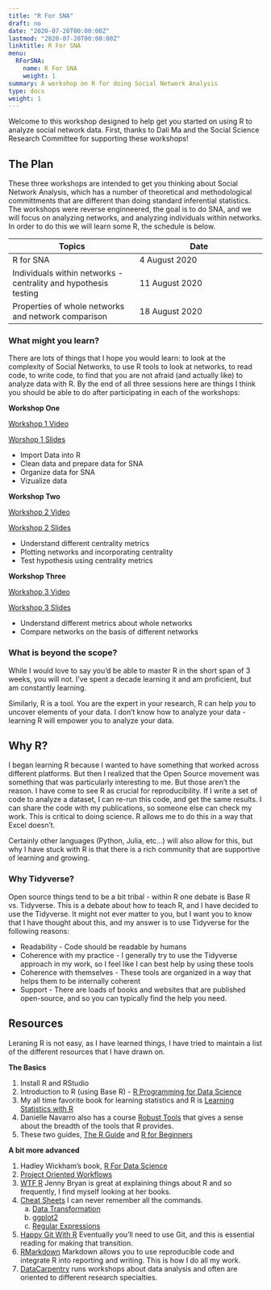 ```yaml
---
title: "R For SNA"
draft: no
date: "2020-07-20T00:00:00Z"
lastmod: "2020-07-20T00:00:00Z"
linktitle: R For SNA
menu:
  RForSNA:
    name: R For SNA
    weight: 1
summary: A workshop on R for doing Social Network Analysis
type: docs
weight: 1
---
```


Welcome to this workshop designed to help get you started on using R to analyze social network data. First, thanks to Dali Ma and the Social Science Research Committee for supporting these workshops!

## The Plan
These three workshops are intended to get you thinking about Social Network Analysis, which has a number of theoretical and methodological committments that are different than doing standard inferential statistics. The workshops were reverse enginneered, the goal is to do SNA, and we will focus on analyzing networks, and analyzing individuals within networks. In order to do this we will learn some R, the schedule is below.

|Topics| Date|
|------|------|
|R for SNA | 4 August 2020|
|Individuals within networks - centrality and hypothesis testing |11 August 2020|
|Properties of whole networks and network comparison | 18 August 2020|


### What might you learn?
There are lots of things that I hope you would learn: to look at the complexity of Social Networks, to use R tools to look at networks, to read code, to write code, to find that you are not afraid (and actually like) to analyze data with R. By the end of all three sessions here are things I think you should be able to do after participating in each of the workshops:

**Workshop One**

[Workshop 1 Video](<https://drexel.zoom.us/rec/play/6cElcb-r_W43G4KcswSDCqcvW43rK_-shCNKq_pYmB3gVnVSZlajN7dEY7MsxwIjYmSt3ELK95yxvx2D?continueMode=true&_x_zm_rtaid=-X5Jfr7yTgCnKLiyVoClXg.1597171066688.b4c9154f854606598f23c8508df2dd7d&_x_zm_rhtaid=6>)

[Worshop 1 Slides](<https://ericbrewe.com/slides/rforsna/rforsna_ws1.html#1>)

* Import Data into R
* Clean data and prepare data for SNA
* Organize data for SNA
* Vizualize data

**Workshop Two**

[Workshop 2 Video](<https://drexel.zoom.us/rec/share/99dVH-Guy09Jf7OV12PBAql6HJr6aaa81HUWqfUKyBn6z3EdwCdgLwjRhs_8OX9V>)

[Workshop 2 Slides](<https://ericbrewe.com/slides/rforsna/rforsna_ws2.html#1>)

* Understand different centrality metrics 
* Plotting networks and incorporating centrality
* Test hypothesis using centrality metrics

**Workshop Three**

[Workshop 3 Video](<https://drexel.zoom.us/rec/share/3c53EL720XtLAbPs-FmDVa8CJp7Meaa823UW__JczUqtzdhzr7TS6NbzAv5GvFzj>)

[Workshop 3 Slides](<https://ericbrewe.com/slides/rforsna/rforsna_ws3.html#1>)

* Understand different metrics about whole networks
* Compare networks on the basis of different networks

### What is beyond the scope?
While I would love to say you'd be able to master R in the short span of 3 weeks, you will not. I've spent a decade learning it and am proficient, but am constantly learning. 

Similarly, R is a tool. You are the expert in your research, R can help *you* to uncover elements of your data. I don't know how to analyze your data - learning R will empower you to analyze your data. 


## Why R?
I began learning R because I wanted to have something that worked across different platforms. But then I realized that the Open Source movement was something that was particularly interesting to me.  But those aren't the reason. I have come to see R as crucial for reproducibility. If I write a set of code to analyze a dataset, I can re-run this code, and get the same results. I can share the code with my publications, so someone else can check my work. This is critical to doing science. R allows me to do this in a way that Excel doesn't. 

Certainly other languages (Python, Julia, etc...) will also allow for this, but why I have stuck with R is that there is a rich community that are supportive of learning and growing. 

### Why Tidyverse?
Open source things tend to be a bit tribal - within R one debate is Base R vs. Tidyverse. This is a debate about how to teach R, and I have decided to use the Tidyverse. It might not ever matter to you, but I want you to know that I have thought about this, and my answer is to use Tidyverse for the following reasons:

- Readability - Code should be readable by humans
- Coherence with my practice - I generally try to use the Tidyverse approach in my work, so I feel like I can best help by using these tools
- Coherence with themselves - These tools are organized in a way that helps them to be internally coherent
- Support - There are loads of books and websites that are published open-source, and so you can typically find the help you need. 


## Resources
Leraning R is not easy, as I have learned things, I have tried to maintain a list of the different resources that I have drawn on. 

**The Basics**

1. Install R and RStudio
2. Introduction to R (using Base R) - [R Programming for Data Science](<https://bookdown.org/rdpeng/rprogdatascience/>)
3. My all time favorite book for learning statistics and R is [Learning Statistics with R](<http://tidylsr.djnavarro.net/>)
4. Danielle Navarro also has a course [Robust Tools](<http://robust-tools.djnavarro.net/>) that gives a sense about the breadth of the tools that R provides.
5. These two guides, [The R Guide](<https://drive.google.com/file/d/1G9rqsXdesobxbWivbrD1MN0K97jMNEST/view>) and [R for Beginners](<https://drive.google.com/file/d/1jUivTK7z3Ig_51upZ4mD5l2v-PCXOoGp/view>)

**A bit more advanced**

1. Hadley Wickham's book, [R For Data Science](<https://r4ds.had.co.nz/>)
2. [Project Oriented Workflows](<https://www.tidyverse.org/blog/2017/12/workflow-vs-script/>)
3. [WTF R](<https://rstats.wtf/index.html>) Jenny Bryan is great at explaining things about R and so frequently, I find myself looking at her books.
4. [Cheat Sheets](<https://rstudio.com/resources/cheatsheets/>) I can never remember all the commands. 
    a. [Data Transformation](<file:///Users/ericbrewelaptop/Downloads/data-transformation.pdf>)
    b. [ggplot2](<https://github.com/rstudio/cheatsheets/raw/master/data-visualization-2.1.pdf>)
    c. [Regular Expressions](<https://github.com/rstudio/cheatsheets/raw/master/data-visualization-2.1.pdf>)
5. [Happy Git With R](<https://happygitwithr.com/>) Eventually you'll need to use Git, and this is essential reading for making that transition.
6. [RMarkdown](<https://bookdown.org/yihui/rmarkdown/software-info.html>) Markdown allows you to use reproducible code and integrate R into reporting and writing. This is how I do all my work. 
7. [DataCarpentry](<https://datacarpentry.org/>) runs workshops about data analysis and often are oriented to different research specialties. 